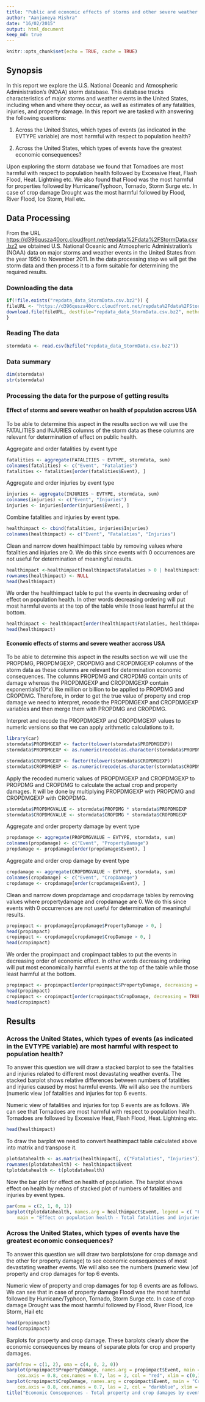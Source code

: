 ```yaml
---
title: "Public and economic effects of storms and other severe weather events in USA"
author: "Aanjaneya Mishra"
date: "16/02/2015"
output: html_document
keep_md: true
---
```


```r
knitr::opts_chunk$set(echo = TRUE, cache = TRUE)
```

## Synopsis

In this report we explore the U.S. National Oceanic and Atmospheric Administration's (NOAA) storm database. This database tracks characteristics of major storms and weather events in the United States, including when and where they occur, as well as estimates of any fatalities, injuries, and property damage. In this report we are tasked with answering the following questions: 

1. Across the United States, which types of events (as indicated in the EVTYPE variable) are most harmful with respect to population health?

2. Across the United States, which types of events have the greatest economic consequences?

Upon exploring the storm database we found that Tornadoes are most harmful with respect to population health followed by Excessive Heat, Flash Flood, Heat. Lightning etc. We also found that Flood was the most harmful for properties followed by Hurricane/Typhoon, Tornado, Storm Surge etc. In case of crop damage Drought was the most harmful followed by Flood, River Flood, Ice Storm, Hail etc.

## Data Processing

From the URL [https://d396qusza40orc.cloudfront.net/repdata%2Fdata%2FStormData.csv.bz2](https://d396qusza40orc.cloudfront.net/repdata%2Fdata%2FStormData.csv.bz2) we obtained U.S. National Oceanic and Atmospheric Administration's (NOAA) data on major storms and weather events in the United States from the year 1950 to November 2011. In the data processing step we will get the storm data and then process it to a form suitable for determining the required results.

### Downloading the data

```r
if(!file.exists("repdata_data_StormData.csv.bz2")) {
fileURL <- "https://d396qusza40orc.cloudfront.net/repdata%2Fdata%2FStormData.csv.bz2"
download.file(fileURL, destfile="repdata_data_StormData.csv.bz2", method = "curl")
}
```

### Reading The data

```r
stormdata <- read.csv(bzfile("repdata_data_StormData.csv.bz2"))
```
### Data summary

```r
dim(stormdata)
str(stormdata)
```

### Processing the data for the purpose of getting results

#### Effect of storms and severe weather on health of population accross USA

To be able to determine this aspect in the results section we will use the FATALITIES and INJURIES columns of the storm data as these columns are relevant for determination of effect on public health. 

Aggregate and order fatalities by event type

```r
fatalities <- aggregate(FATALITIES ~ EVTYPE, stormdata, sum)
colnames(fatalities) <- c("Event", "Fatalaties")
fatalities <- fatalities[order(fatalities$Event), ]
```

Aggregate and order injuries by event type

```r
injuries <- aggregate(INJURIES ~ EVTYPE, stormdata, sum)
colnames(injuries) <- c("Event", "Injuries")
injuries <- injuries[order(injuries$Event), ]
```

Combine fatalities and injuries by event type.

```r
healthimpact <- cbind(fatalities, injuries$Injuries)
colnames(healthimpact) <- c("Event", "Fatalaties", "Injuries")
```

Clean and narrow down healthimpact table by removing values where fatalities and injuries are 0. We do this since events with 0 occurrences are not useful for determination of meaningful results.

```r
healthimpact <-healthimpact[healthimpact$Fatalaties > 0 | healthimpact$Injuries > 0, ]
rownames(healthimpact) <- NULL
head(healthimpact)
```

We order the healthimpact table to put the events in decreasing order of effect on population health. In other words decreasing ordering will put most harmful events at the top of the table while those least harmful at the bottom.

```r
healthimpact <- healthimpact[order(healthimpact$Fatalaties, healthimpact$Injuries, decreasing = TRUE), ]
head(healthimpact)
```

#### Economic effects of storms and severe weather accross USA

To be able to determine this aspect in the results section we will use the PROPDMG, PROPDMGEXP, CROPDMG and CROPDMGEXP columns of the storm data as these columns are relevant for determination economic consequences. The columns PROPDMG and CROPDMG contain units of damage whereas the PROPDMGEXP and CROPDMGEXP contain exponentials(10^x) like million or billion to be applied to PROPDMG and CROPDMG. Therefore, in order to get the true value of property and crop damage we need to interpret, recode the PROPDMGEXP and CROPDMGEXP variables and then merge them with PROPDMG and CROPDMG.

Interpret and recode the PROPDMGEXP and CROPDMGEXP values to numeric versions so that we can apply arithmetic calculations to it.

```r
library(car)
stormdata$PROPDMGEXP <- factor(tolower(stormdata$PROPDMGEXP))
stormdata$PROPDMGEXP <- as.numeric(recode(as.character(stormdata$PROPDMGEXP), "'0'=1;'1'=10;'2'=10^2;'3'=10^3;'4'=10^4;'5'=10^5;'6'=10^6;'7'=10^7;'8'=10^8;'b'=10^9;'h'=10^2;'k'=10^3;'m'=10^6;'-'=0;'?'=0;'+'=0"))

stormdata$CROPDMGEXP <- factor(tolower(stormdata$CROPDMGEXP))
stormdata$CROPDMGEXP <- as.numeric(recode(as.character(stormdata$CROPDMGEXP), "'0'=1;'1'=10;'2'=10^2;'3'=10^3;'4'=10^4;'5'=10^5;'6'=10^6;'7'=10^7;'8'=10^8;'b'=10^9;'h'=10^2;'k'=10^3;'m'=10^6;'-'=0;'?'=0;'+'=0"))
```

Apply the recoded numeric values of PROPDMGEXP and CROPDMGEXP to PROPDMG and CROPDMG to calculate the actual crop and property damages. It will be done by multiplying PROPDMGEXP with PROPDMG and CROPDMGEXP with CROPDMG.

```r
stormdata$PROPDMGVALUE <- stormdata$PROPDMG * stormdata$PROPDMGEXP
stormdata$CROPDMGVALUE <- stormdata$CROPDMG * stormdata$CROPDMGEXP
```


Aggregate and order property damage by event type

```r
propdamage <- aggregate(PROPDMGVALUE ~ EVTYPE, stormdata, sum)
colnames(propdamage) <- c("Event", "PropertyDamage")
propdamage <- propdamage[order(propdamage$Event), ]
```

Aggregate and order crop damage by event type

```r
cropdamage <- aggregate(CROPDMGVALUE ~ EVTYPE, stormdata, sum)
colnames(cropdamage) <- c("Event", "CropDamage")
cropdamage <- cropdamage[order(cropdamage$Event), ]
```

Clean and narrow down propdamage and cropdamage tables by removing values where propertydamage and cropdamage are 0. We do this since events with 0 occurrences are not useful for determination of meaningful results.

```r
propimpact <- propdamage[propdamage$PropertyDamage > 0, ]
head(propimpact)
cropimpact <- cropdamage[cropdamage$CropDamage > 0, ]
head(cropimpact)
```

We order the propimpact and cropimpact tables to put the events in decreasing order of economic effect. In other words decreasing ordering will put most economically harmful events at the top of the table while those least harmful at the bottom.

```r
propimpact <- propimpact[order(propimpact$PropertyDamage, decreasing = TRUE), ]
head(propimpact)
cropimpact <- cropimpact[order(cropimpact$CropDamage, decreasing = TRUE), ]
head(cropimpact)
```

## Results

### Across the United States, which types of events (as indicated in the EVTYPE variable) are most harmful with respect to population health?

To answer this question we will draw a stacked barplot to see the fatalities and injuries related to different most devastating weather events. The stacked barplot shows relative differences between numbers of fatalities and injuries caused by most harmful events. We will also see the numbers (numeric view )of fatalities and injuries for top 6 events.

Numeric view of fatalities and injuries for top 6 events are as follows. We can see that Tornadoes are most harmful with respect to population health. Tornadoes are followed by Excessive Heat, Flash Flood, Heat. Lightning etc.

```r
head(healthimpact)
```

To draw the barplot we need to convert heathimpact table calculated above into matrix and transpose it.

```r
plotdatahealth <- as.matrix(healthimpact[, c("Fatalaties", "Injuries")])
rownames(plotdatahealth) <- healthimpact$Event
tplotdatahealth <- t(plotdatahealth)
```

Now the bar plot for effect on health of population. The barplot shows effect on health by means of stacked plot of numbers of fatalities and injuries by event types. 

```r
par(oma = c(2, 1, 0, 1))
barplot(tplotdatahealth, names.arg = healthimpact$Event, legend = c( "Fatalities", "Injuries"), 
    main = "Effect on population health - Total fatalities and injuries by events", col = c("red", "darkblue"), xlim = c(0,10), ylim = c(0,100000), cex.axis = 0.8, cex.names = 0.6, las = 2)
```


### Across the United States, which types of events have the greatest economic consequences?

To answer this question we will draw two barplots(one for crop damage and the other for property damage) to see economic consequences of most devastating weather events. We will also see the numbers (numeric view )of property and crop damages for top 6 events.

Numeric view of property and crop damages for top 6 events are as follows. We can see that in case of property damage Flood was the most harmful followed by Hurricane/Typhoon, Tornado, Storm Surge etc. In case of crop damage Drought was the most harmful followed by Flood, River Flood, Ice Storm, Hail etc

```r
head(propimpact)
head(cropimpact)
```

Barplots for property and crop damage. These barplots clearly show the economic consequences by means of separate plots for crop and property damages.

```r
par(mfrow = c(1, 2), oma = c(4, 0, 2, 0))
barplot(propimpact$PropertyDamage, names.arg = propimpact$Event, main = "Property Damages", 
    cex.axis = 0.8, cex.names = 0.7, las = 2, col = "red", xlim = c(0,10))
barplot(cropimpact$CropDamage, names.arg = cropimpact$Event, main = "Crop Damages", 
    cex.axis = 0.8, cex.names = 0.7, las = 2, col = "darkblue", xlim = c(0,10))
title("Economic Consequences - Total property and crop damages by events", outer = TRUE)
```



